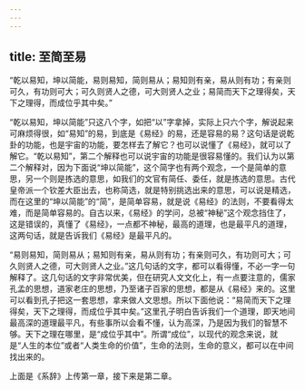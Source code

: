 ```yaml
---
---
---
```

title: 至简至易
---




“乾以易知，坤以简能，易则易知，简则易从；易知则有亲，易从则有功；有亲则可久，有功则可大；可久则贤人之德，可大则贤人之业；易简而天下之理得矣，天下之理得，而成位乎其中矣。”

“乾以易知，坤以简能”只这八个字，如把“以”字拿掉，实际上只六个字，解说起来可麻烦得很，如“易知”的易，到底是《易经》的易，还是容易的易？这句话是说乾卦的功能，也是宇宙的功能，要怎样去了解它？也可以说懂了《易经》，就可以了解它。“乾以易知”，第二个解释也可以说宇宙的功能是很容易懂的。我们认为以第二个解释对，因为下面说“坤以简能”，这个简字也有两个观念，一个是简单的意思，另一个则是拣选的意思，如我们的文官有简任、委任，就是拣选的意思。古代皇帝派一个钦差大臣出去，也称简选，就是特别挑选出来的意思，可以说是精选，而在这里的“坤以简能”的“简”，是简单容易，就是说《易经》的法则，不要看得太难，而是简单容易的。自古以来，《易经》的学问，总被“神秘”这个观念挡住了，这是错误的，真懂了《易经》，一点都不神秘，最高的道理，也是最平凡的道理，这两句话，就是告诉我们《易经》是最平凡的。

“易则易知，简则易从；易知则有亲，易从则有功；有亲则可久，有功则可大；可久则贤人之德，可大则贤人之业。”这几句话的文字，都可以看得懂，不必一字一句解释了。这几句话的文字非常优美，但在研究人文文化上，有一点要注意的，儒家孔孟的思想，道家老庄的思想，乃至诸子百家的思想，都是从《易经》来的。这里可以看到孔子把这一套思想，拿来做人文思想。所以下面他说：“易简而天下之理得矣，天下之理得，而成位乎其中矣。”这里孔子明白告诉我们一个道理，即天地间最高深的道理最平凡，有些事所以会看不懂，认为高深，乃是因为我们的智慧不够。天下之理在哪里，是“成位乎其中”。所谓“成位”，以现代的观念来说，就是“人生的本位”或者“人类生命的价值”，生命的法则，生命的意义，都可以在中间找出来的。

上面是《系辞》上传第一章，接下来是第二章。